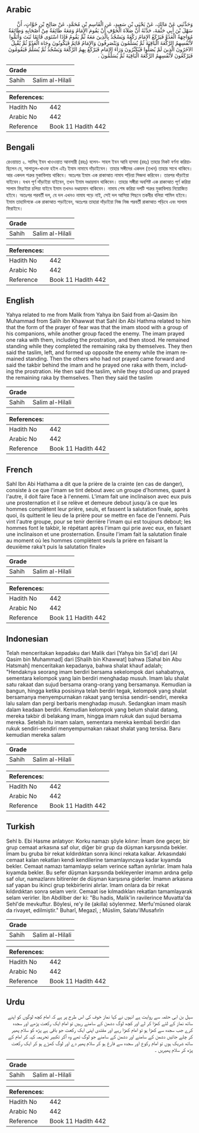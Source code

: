 ## Arabic


<div dir="rtl" lang="ar" style={{fontSize:'larger',backgroundColor:'#f8f9fa',padding:20}}>
وَحَدَّثَنِي عَنْ مَالِكٍ، عَنْ يَحْيَى بْنِ سَعِيدٍ، عَنِ الْقَاسِمِ بْنِ مُحَمَّدٍ، عَنْ صَالِحِ بْنِ خَوَّاتٍ، أَنَّ سَهْلَ بْنَ أَبِي حَثْمَةَ، حَدَّثَهُ أَنَّ صَلاَةَ الْخَوْفِ أَنْ يَقُومَ الإِمَامُ وَمَعَهُ طَائِفَةٌ مِنْ أَصْحَابِهِ وَطَائِفَةٌ مُوَاجِهَةٌ الْعَدُوَّ فَيَرْكَعُ الإِمَامُ رَكْعَةً وَيَسْجُدُ بِالَّذِينَ مَعَهُ ثُمَّ يَقُومُ فَإِذَا اسْتَوَى قَائِمًا ثَبَتَ وَأَتَمُّوا لأَنْفُسِهِمُ الرَّكْعَةَ الْبَاقِيَةَ ثُمَّ يُسَلِّمُونَ وَيَنْصَرِفُونَ وَالإِمَامُ قَائِمٌ فَيَكُونُونَ وِجَاهَ الْعَدُوِّ ثُمَّ يُقْبِلُ الآخَرُونَ الَّذِينَ لَمْ يُصَلُّوا فَيُكَبِّرُونَ وَرَاءَ الإِمَامِ فَيَرْكَعُ بِهِمُ الرَّكْعَةَ وَيَسْجُدُ ثُمَّ يُسَلِّمُ فَيَقُومُونَ فَيَرْكَعُونَ لأَنْفُسِهِمُ الرَّكْعَةَ الْبَاقِيَةَ ثُمَّ يُسَلِّمُونَ ‏.‏
</div>
<div style={{backgroundColor:'#f8f9fa',padding:20, marginBottom: 10}}><table> <thead> <tr> <th>Grade</th> <th></th> </tr> </thead> <tbody> <tr><td>Sahih</td><td>Salim al-Hilali</td></tr></tbody></table><table> <thead> <tr> <th>References:</th> <th></th> </tr> </thead> <tbody><tr><td>Hadith No</td><td>442</td></tr><tr><td>Arabic No</td><td>442</td></tr><tr><td>Reference</td><td>Book 11 Hadith 442</td></tr></tbody></table></div>

## Bengali


<div dir="ltr" lang="bn" style={{fontSize:'larger',backgroundColor:'#f8f9fa',padding:20}}>
রেওয়ায়ত ২. সালিহ্ ইবন খাওওয়াত আনসারী (রহঃ) বলেন- সাহল ইবন আবি হাসমা (রহঃ) তাহার নিকট বর্ণনা করিয়াছিলেন যে, সালাতুল-খাওফ হইল এইঃ ইমাম নামাযে দাঁড়াইবেন। তাহার সঙ্গীদের একদল (তখন) তাহার সাথে থাকিবে। আর একদল শত্রুর মুকাবিলায় থাকিবে। অতঃপর ইমাম এক রাকাআত নামায পড়িয়া সিজদা করিবেন। তারপর দাঁড়াইয়া যাইবেন। যখন পূর্ণ দাঁড়াইয়া যাইবেন, তখন ইমাম দণ্ডায়মান থাকিবেন। তাহার সঙ্গীরা অবশিষ্ট এক রাকাআত পূর্ণ করিয়া সালাম ফিরাইয়া চলিয়া যাইবে ইমাম তখনও দণ্ডায়মান থাকিবেন। নামায শেষ করিয়া দলটি শত্রুর মুকাবিলায় নিয়োজিত হইবে। অতঃপর পরবর্তী দল, যে দল এখনও নামায পড়ে নাই, সেই দল আসিয়া পিছনে তকবীর বলিয়া শামিল হইবে। ইমাম তাহাদিগকে এক রাকাআত পড়াইবেন, অতঃপর তাহারা দাঁড়াইয়া নিজ নিজ পরবর্তী রাকাআত পড়িবে এবং সালাম ফিরাইবে।
</div>
<div style={{backgroundColor:'#f8f9fa',padding:20, marginBottom: 10}}><table> <thead> <tr> <th>Grade</th> <th></th> </tr> </thead> <tbody> <tr><td>Sahih</td><td>Salim al-Hilali</td></tr></tbody></table><table> <thead> <tr> <th>References:</th> <th></th> </tr> </thead> <tbody><tr><td>Hadith No</td><td>442</td></tr><tr><td>Arabic No</td><td>442</td></tr><tr><td>Reference</td><td>Book 11 Hadith 442</td></tr></tbody></table></div>

## English


<div dir="ltr" lang="en" style={{fontSize:'larger',backgroundColor:'#f8f9fa',padding:20}}>
Yahya related to me from Malik from Yahya ibn Said from al-Qasim ibn Muhammad from Salih ibn Khawwat that Sahl ibn Abi Hathma related to him that the form of the prayer of fear was that the imam stood with a group of his companions, while another group faced the enemy. The imam prayed one raka with them, including the prostration, and then stood. He remained standing while they completed the remaining raka by themselves. They then said the taslim, left, and formed up opposite the enemy while the imam remained standing. Then the others who had not prayed came forward and said the takbir behind the imam and he prayed one raka with them, including the prostration. He then said the taslim, while they stood up and prayed the remaining raka by themselves. Then they said the taslim
</div>
<div style={{backgroundColor:'#f8f9fa',padding:20, marginBottom: 10}}><table> <thead> <tr> <th>Grade</th> <th></th> </tr> </thead> <tbody> <tr><td>Sahih</td><td>Salim al-Hilali</td></tr></tbody></table><table> <thead> <tr> <th>References:</th> <th></th> </tr> </thead> <tbody><tr><td>Hadith No</td><td>442</td></tr><tr><td>Arabic No</td><td>442</td></tr><tr><td>Reference</td><td>Book 11 Hadith 442</td></tr></tbody></table></div>

## French


<div dir="ltr" lang="fr" style={{fontSize:'larger',backgroundColor:'#f8f9fa',padding:20}}>
Sahl Ibn Abi Hathama a dit que la prière de la crainte (en cas de danger), consiste à ce que l'imam se tint debout avec un groupe d'hommes, quant à l'autre, il doit faire face à l'ennemi. L'imam fait une inclinaison avec eux puis une prosternation et il se relève et demeure debout jusqu'à ce que les hommes complètent leur prière, seuls, et fassent la salutation finale, après quoi, ils quittent le lieu de la prière pour se mettre en face de l'ennemi. Puis vint l'autre groupe, pour se tenir derrière l'imam qui est toujours debout; les hommes font le takbir, le répétant après l'imam qui prie avec eux, en faisant une inclinaison et une prosternation. Ensuite l'imam fait la salutation finale au moment où les hommes complètent seuls la prière en faisant la deuxième raka't puis la salutation finale»
</div>
<div style={{backgroundColor:'#f8f9fa',padding:20, marginBottom: 10}}><table> <thead> <tr> <th>Grade</th> <th></th> </tr> </thead> <tbody> <tr><td>Sahih</td><td>Salim al-Hilali</td></tr></tbody></table><table> <thead> <tr> <th>References:</th> <th></th> </tr> </thead> <tbody><tr><td>Hadith No</td><td>442</td></tr><tr><td>Arabic No</td><td>442</td></tr><tr><td>Reference</td><td>Book 11 Hadith 442</td></tr></tbody></table></div>

## Indonesian


<div dir="ltr" lang="id" style={{fontSize:'larger',backgroundColor:'#f8f9fa',padding:20}}>
Telah menceritakan kepadaku dari Malik dari [Yahya bin Sa'id] dari [Al Qasim bin Muhammad] dari [Shalih bin Khawwat] bahwa [Sahal bin Abu Hatsmah] menceritakan kepadanya, bahwa shalat khauf adalah; "Hendaknya seorang imam berdiri bersama sekelompok dari sahabatnya, sementara kelompok yang lain berdiri menghadap musuh. Imam lalu shalat satu rakaat dan sujud bersama orang-orang yang bersamanya. Kemudian ia bangun, hingga ketika posisinya telah berdiri tegak, kelompok yang shalat bersamanya menyempurnakan rakaat yang tersisa sendiri-sendiri, mereka lalu salam dan pergi berbaris menghadap musuh. Sedangkan imam masih dalam keadaan berdiri. Kemudian kelompok yang belum shalat datang, mereka takbir di belakang imam, hingga imam rukuk dan sujud bersama mereka. Setelah itu imam salam, sementara mereka kembali berdiri dan rukuk sendiri-sendiri menyempurnakan rakaat shalat yang tersisa. Baru kemudian mereka salam
</div>
<div style={{backgroundColor:'#f8f9fa',padding:20, marginBottom: 10}}><table> <thead> <tr> <th>Grade</th> <th></th> </tr> </thead> <tbody> <tr><td>Sahih</td><td>Salim al-Hilali</td></tr></tbody></table><table> <thead> <tr> <th>References:</th> <th></th> </tr> </thead> <tbody><tr><td>Hadith No</td><td>442</td></tr><tr><td>Arabic No</td><td>442</td></tr><tr><td>Reference</td><td>Book 11 Hadith 442</td></tr></tbody></table></div>

## Turkish


<div dir="ltr" lang="tr" style={{fontSize:'larger',backgroundColor:'#f8f9fa',padding:20}}>
Sehl b. Ebi Hasme anlatıyor: Korku namazı şöyle kılınır: İmam öne geçer, bir grup cemaat arkasına saf olur, diğer bir grup da düşman karşısında bekler. îmam bu gruba bir rekat kıldırdıktan sonra ikinci rekata kalkar. Arkasındaki cemaat kalan rekatları kendi kendilerine tamamlayıncaya kadar kıyamda bekler. Cemaat namazı tamamlayıp selam verince saftan ayrılırlar. îmam hala kıyamda bekler. Bu sefer düşman karşısında bekleyenler imamın ardına gelip saf olur, namazlarını bitirenler de düşman karşısına giderler. İmamın arkasına saf yapan bu ikinci grup tekbirlerini alırlar. îmam onlara da bir rekat kıldırdıktan sonra selam verir. Cemaat ise kılmadıkları rekatları tamamlayarak selam verirler. İbn Abdilber der ki: "Bu hadis, Malik'in ravilerince Muvatta'da Sehl'de mevkuftur. Böylesi, re'y ile (akılla) söylenmez. Merfu'müsned olarak da rivayet, edilmiştir." Buharî, Megazî, ; Müslim, Salatu'lMusafırîn
</div>
<div style={{backgroundColor:'#f8f9fa',padding:20, marginBottom: 10}}><table> <thead> <tr> <th>Grade</th> <th></th> </tr> </thead> <tbody> <tr><td>Sahih</td><td>Salim al-Hilali</td></tr></tbody></table><table> <thead> <tr> <th>References:</th> <th></th> </tr> </thead> <tbody><tr><td>Hadith No</td><td>442</td></tr><tr><td>Arabic No</td><td>442</td></tr><tr><td>Reference</td><td>Book 11 Hadith 442</td></tr></tbody></table></div>

## Urdu


<div dir="rtl" lang="ur" style={{fontSize:'larger',backgroundColor:'#f8f9fa',padding:20}}>
سہل بن ابی حثمہ سے روایت ہے انہوں نے کہا نماز خوف کی اس طرح پر ہے کہ امام کچھ لوگوں کو اپنے ساتھ نماز کے لئے کھڑا کر لے اور کچھ لوگ دشمن کے سامنے رہیں تو امام ایک رکعت پڑھے اور سجدہ کرے جب سجدہ سے کھڑا ہو تو امام کھڑا رہے اور مقتدی اپنی ایک رکعت جو باقی ہے پڑھ کو سلام پھیر کر چلے جائیں دشمن کے سامنے اور دشمن کے سامنے جو لوگ تھے وہ آکر تکبیر تحریمہ کہہ کر امام کے ساتھ شریک ہوں تو امام رکوع اور سجدہ سے فارغ ہو کر سلام پھیر دے اور لوگ کھڑے ہو کر ایک رکعت پڑھ کر سلام پھیریں ۔
</div>
<div style={{backgroundColor:'#f8f9fa',padding:20, marginBottom: 10}}><table> <thead> <tr> <th>Grade</th> <th></th> </tr> </thead> <tbody> <tr><td>Sahih</td><td>Salim al-Hilali</td></tr></tbody></table><table> <thead> <tr> <th>References:</th> <th></th> </tr> </thead> <tbody><tr><td>Hadith No</td><td>442</td></tr><tr><td>Arabic No</td><td>442</td></tr><tr><td>Reference</td><td>Book 11 Hadith 442</td></tr></tbody></table></div>